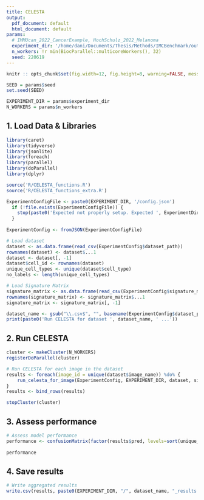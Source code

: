 ```yaml
---
title: CELESTA
output:
  pdf_document: default
  html_document: default
params:
  # IMMUcan_2022_CancerExample, HochSchulz_2022_Melanoma
  experiment_dir: '/home/dani/Documents/Thesis/Methods/IMCBenchmark/output/IMMUcan_2022_CancerExample/celesta/counts'
  n_workers: !r min(BiocParallel::multicoreWorkers(), 32)
  seed: 220619
---
```


```r
knitr :: opts_chunk$set(fig.width=12, fig.height=8, warning=FALSE, message=FALSE)

SEED = params$seed
set.seed(SEED)

EXPERIMENT_DIR = params$experiment_dir
N_WORKERS = params$n_workers
```

## 1. Load Data & Libraries

```r
library(caret)
library(tidyverse)
library(jsonlite)
library(foreach)
library(parallel)
library(doParallel)
library(dplyr)

source('R/CELESTA_functions.R')
source('R/CELESTA_functions_extra.R')

ExperimentConfigFile <- paste0(EXPERIMENT_DIR, '/config.json')
  if (!file.exists(ExperimentConfigFile)) {
    stop(paste0('Expected not properly setup. Expected ', ExperimentDir, ' to contain a `config.json` file.'))
  }
  
ExperimentConfig <- fromJSON(ExperimentConfigFile)

# Load dataset
dataset <- as.data.frame(read_csv(ExperimentConfig$dataset_path))
rownames(dataset) <- dataset$...1
dataset <- dataset[, -1]
dataset$cell_id <- rownames(dataset)
unique_cell_types <- unique(dataset$cell_type)
no_labels <- length(unique_cell_types)

# Load Signature Matrix
signature_matrix <- as.data.frame(read_csv(ExperimentConfig$signature_matrix_path))
rownames(signature_matrix) <- signature_matrix$...1
signature_matrix <- signature_matrix[, -1]

dataset_name <- gsub("\\.csv$", "", basename(ExperimentConfig$dataset_path))
print(paste0('Run CELESTA for dataset ', dataset_name, ' ...'))
```

## 2. Run CELESTA

```r
cluster <- makeCluster(N_WORKERS)
registerDoParallel(cluster)

# Run CELESTA for each image in the dataset
results <- foreach(image_id = unique(dataset$image_name)) %do% {
    run_celesta_for_image(ExperimentConfig, EXPERIMENT_DIR, dataset, signature_matrix, image_id, no_labels)
}
results <- bind_rows(results)

stopCluster(cluster)
```

## 3. Assess performance

```r
# Assess model performance
performance <- confusionMatrix(factor(results$pred, levels=sort(unique_cell_types)), factor(results$label, levels=sort(unique_cell_types)))
  
performance
```

## 4. Save results

```r
# Write aggregated results
write.csv(results, paste0(EXPERIMENT_DIR, "/", dataset_name, "_results.csv"), row.names = FALSE)
```
